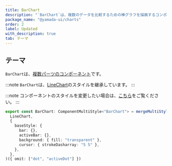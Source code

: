 ```yaml
---
title: BarChart
description: "`BarChart`は、複数のデータを比較するための棒グラフを描画するコンポーネントです。"
package_name: "@yamada-ui/charts"
order: 2
label: Updated
with_description: true
tab: テーマ
---
```


## テーマ

`BarChart`は、[複数パーツのコンポーネント](/styled-system/theming/component-styles#複数パーツのコンポーネント)です。

:::note
`BarChart`は、[LineChart](/components/data-display/line-chart)のスタイルを継承しています。
:::

:::note
コンポーネントのスタイルを変更したい場合は、[こちら](/styled-system/theming/customize-theme#コンポーネントのスタイルを変更する)をご覧ください。
:::

```ts
export const BarChart: ComponentMultiStyle<"BarChart"> = mergeMultiStyle(
  LineChart,
  {
    baseStyle: {
      bar: {},
      activeBar: {},
      background: { fill: "transparent" },
      cursor: { strokeDasharray: "5 5" },
    },
  },
)({ omit: ["dot", "activeDot"] })
```

